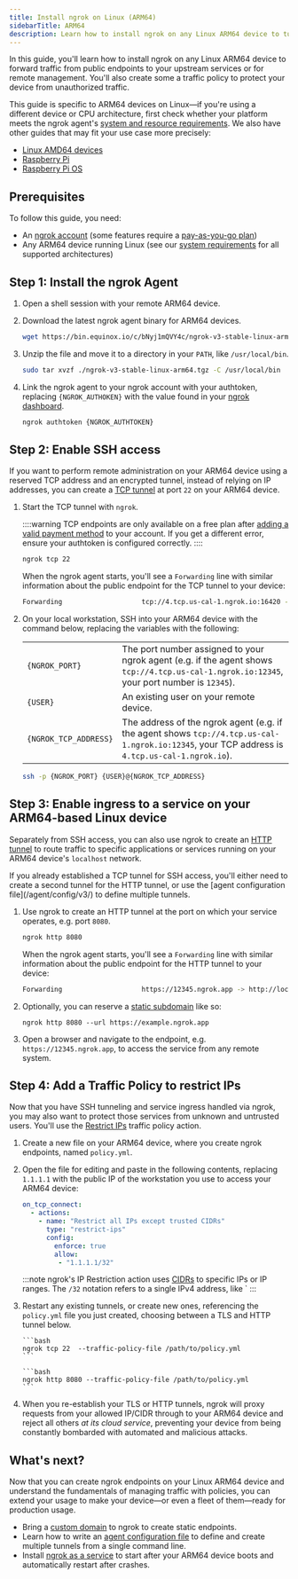 ```yaml
---
title: Install ngrok on Linux (ARM64)
sidebarTitle: ARM64
description: Learn how to install ngrok on any Linux ARM64 device to tunnel traffic to your upstream services or remotely administer it.
---
```




In this guide, you'll learn how to install ngrok on any Linux ARM64 device to forward traffic from public endpoints to your upstream services or for remote management. You'll also create some a traffic policy to protect your device from unauthorized traffic.

This guide is specific to ARM64 devices on Linux—if you're using a different device or CPU architecture, first check whether your platform meets the ngrok agent's [system and resource requirements](/agent/#system-requirements). We also have other guides that may fit your use case more precisely:

- [Linux AMD64 devices](/guides/device-gateway/linux/)
- [Raspberry Pi](/guides/device-gateway/raspberry-pi/)
- [Raspberry Pi OS](/guides/device-gateway/raspbian/)

## Prerequisites

To follow this guide, you need:

- An [ngrok account](https://dashboard.ngrok.com/signup) (some features require a [pay-as-you-go plan](https://ngrok.com/pricing))
- Any ARM64 device running Linux (see our [system requirements](/agent/#system-requirements) for all supported architectures)

## Step 1: Install the ngrok Agent

1. Open a shell session with your remote ARM64 device.

2. Download the latest ngrok agent binary for ARM64 devices.

   ```bash
   wget https://bin.equinox.io/c/bNyj1mQVY4c/ngrok-v3-stable-linux-arm64.tgz
   ```

3. Unzip the file and move it to a directory in your `PATH`, like `/usr/local/bin`.

   ```bash
   sudo tar xvzf ./ngrok-v3-stable-linux-arm64.tgz -C /usr/local/bin
   ```

4. Link the ngrok agent to your ngrok account with your authtoken, replacing `{NGROK_AUTHOKEN}` with the value found in your [ngrok dashboard](https://dashboard.ngrok.com/get-started/your-authtoken).

   ```bash
   ngrok authtoken {NGROK_AUTHTOKEN}
   ```

## Step 2: Enable SSH access

If you want to perform remote administration on your ARM64 device using a reserved TCP address and an encrypted tunnel, instead of relying on IP addresses, you can create a [TCP tunnel](/universal-gateway/tcp/) at port `22` on your ARM64 device.

1. Start the TCP tunnel with `ngrok`.

   ::::warning
   TCP endpoints are only available on a free plan after [adding a valid payment method](https://dashboard.ngrok.com/settings#id-verification) to your account. If you get a different error, ensure your authtoken is configured correctly.
   ::::

   ```bash
   ngrok tcp 22
   ```

   When the ngrok agent starts, you'll see a `Forwarding` line with similar information about the public endpoint for the TCP tunnel to your device:

   ```bash
   Forwarding                    tcp://4.tcp.us-cal-1.ngrok.io:16420 -> localhost:22
   ```

1. On your local workstation, SSH into your ARM64 device with the command below, replacing the variables with the following:

   |                       |                                                                                                                                                |
   | --------------------- | ---------------------------------------------------------------------------------------------------------------------------------------------- |
   | `{NGROK_PORT}`        | The port number assigned to your ngrok agent (e.g. if the agent shows `tcp://4.tcp.us-cal-1.ngrok.io:12345`, your port number is `12345`).     |
   | `{USER}`              | An existing user on your remote device.                                                                                                        |
   | `{NGROK_TCP_ADDRESS}` | The address of the ngrok agent (e.g. if the agent shows `tcp://4.tcp.us-cal-1.ngrok.io:12345`, your TCP address is `4.tcp.us-cal-1.ngrok.io`). |

   ```bash
   ssh -p {NGROK_PORT} {USER}@{NGROK_TCP_ADDRESS}
   ```

## Step 3: Enable ingress to a service on your ARM64-based Linux device

Separately from SSH access, you can also use ngrok to create an [HTTP tunnel](/universal-gateway/http/) to route traffic to specific applications or services running on your ARM64 device's `localhost` network.

<Note>
If you already established a TCP tunnel for SSH access, you'll either need to create a second tunnel for the HTTP tunnel, or use the [agent configuration file](/agent/config/v3/) to define multiple tunnels.
</Note>

1. Use ngrok to create an HTTP tunnel at the port on which your service operates, e.g. port `8080`.

   ```bash
   ngrok http 8080
   ```

   When the ngrok agent starts, you'll see a `Forwarding` line with similar information about the public endpoint for the HTTP tunnel to your device:

   ```bash
   Forwarding                    https://12345.ngrok.app -> http://localhost:8080
   ```

1. Optionally, you can reserve a [static subdomain](/universal-gateway/domains/) like so:

   ```
   ngrok http 8080 --url https://example.ngrok.app
   ```

1. Open a browser and navigate to the endpoint, e.g. `https://12345.ngrok.app`, to access the service from any remote system.

## Step 4: Add a Traffic Policy to restrict IPs

Now that you have SSH tunneling and service ingress handled via ngrok, you may also want to protect those services from unknown and untrusted users. You'll use the [Restrict IPs](/traffic-policy/actions/restrict-ips) traffic policy action.

1.  Create a new file on your ARM64 device, where you create ngrok endpoints, named `policy.yml`.

1.  Open the file for editing and paste in the following contents, replacing `1.1.1.1` with the public IP of the workstation you use to access your ARM64 device:

    ```yaml
    on_tcp_connect:
      - actions:
        - name: "Restrict all IPs except trusted CIDRs"
          type: "restrict-ips"
          config:
            enforce: true
            allow:
             - "1.1.1.1/32"
    ```

    :::note
    ngrok's IP Restriction action uses [CIDRs](https://en.wikipedia.org/wiki/Classless_Inter-Domain_Routing) to specific IPs or IP ranges. The `/32` notation refers to a single IPv4 address, like `
    :::

1.  Restart any existing tunnels, or create new ones, referencing the `policy.yml` file you just created, choosing between a TLS and HTTP tunnel below.

    <Tabs>
      <Tab title="TLS tunnel">
        
        ```bash
        ngrok tcp 22  --traffic-policy-file /path/to/policy.yml
        ```

      </Tab>
      <Tab title="HTTP tunnel">

        ```bash
        ngrok http 8080 --traffic-policy-file /path/to/policy.yml
        ```

      </Tab>
    </Tabs>

1.  When you re-establish your TLS or HTTP tunnels, ngrok will proxy requests from your allowed IP/CIDR through to your ARM64 device and reject all others _at its cloud service_, preventing your device from being constantly bombarded with automated and malicious attacks.

## What's next?

Now that you can create ngrok endpoints on your Linux ARM64 device and understand the fundamentals of managing traffic with policies, you can extend your usage to make your device—or even a fleet of them—ready for production usage.

- Bring a [custom domain](/universal-gateway/custom-domains/) to ngrok to create static endpoints.
- Learn how to write an [agent configuration file](/agent/config/v3/) to define and create multiple tunnels from a single command line.
- Install [ngrok as a service](/agent/#background-service) to start after your ARM64 device boots and automatically restart after crashes.
